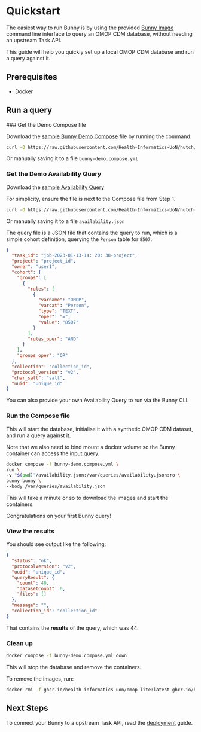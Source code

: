 
# Quickstart

The easiest way to run Bunny is by using the provided [Bunny Image](https://github.com/Health-Informatics-UoN/hutch-bunny/pkgs/container/hutch%2Fbunny) command line interface to query an OMOP CDM database, without needing an upstream Task API.

This guide will help you quickly set up a local OMOP CDM database and run a query against it.

## Prerequisites

- Docker

## Run a query

<Steps>
### Get the Demo Compose file

Download the [sample Bunny Demo Compose](https://raw.githubusercontent.com/Health-Informatics-UoN/hutch/refs/heads/main/samples/Bunny/compose/bunny-demo.compose.yml) file by running the command:

```bash copy
curl -O https://raw.githubusercontent.com/Health-Informatics-UoN/hutch/refs/heads/main/samples/Bunny/compose/bunny-demo.compose.yml
```

Or manually saving it to a file `bunny-demo.compose.yml`

### Get the Demo Availability Query

Download the [sample Availability Query](https://raw.githubusercontent.com/Health-Informatics-UoN/hutch-bunny/refs/heads/main/tests/queries/availability/availability.json)

For simplicity, ensure the file is next to the Compose file from Step 1.

```bash copy
curl -O https://raw.githubusercontent.com/Health-Informatics-UoN/hutch-bunny/refs/heads/main/tests/queries/availability/availability.json
```

Or manually saving it to a file `availability.json`

The query file is a JSON file that contains the query to run, which is a simple cohort definition, querying the `Person` table for `8507`.

```json copy filename="availability.json"
{
  "task_id": "job-2023-01-13-14: 20: 38-project",
  "project": "project_id",
  "owner": "user1",
  "cohort": {
    "groups": [
      {
        "rules": [
          {
            "varname": "OMOP",
            "varcat": "Person",
            "type": "TEXT",
            "oper": "=",
            "value": "8507"
          }
        ],
        "rules_oper": "AND"
      }
    ],
    "groups_oper": "OR"
  },
  "collection": "collection_id",
  "protocol_version": "v2",
  "char_salt": "salt",
  "uuid": "unique_id"
}
```

<Callout emoji="👍">
You can also provide your own Availability Query to run via the Bunny CLI.
</Callout>

### Run the Compose file

This will start the database, initialise it with a synthetic OMOP CDM dataset, and run a query against it.

Note that we also need to bind mount a docker volume so the Bunny container can access the input query.

```bash copy
docker compose -f bunny-demo.compose.yml \
run \
-v "$(pwd)"/availability.json:/var/queries/availability.json:ro \
bunny bunny \
--body /var/queries/availability.json
```

This will take a minute or so to download the images and start the containers.

<Callout emoji="🎉">Congratulations on your first Bunny query!</Callout>

### View the results

You should see output like the following:

```json
{
  "status": "ok",
  "protocolVersion": "v2",
  "uuid": "unique_id",
  "queryResult": {
    "count": 40,
    "datasetCount": 0,
    "files": []
  },
  "message": "",
  "collection_id": "collection_id"
}
```

That contains the **results** of the query, which was 44. 

### Clean up

```bash copy
docker compose -f bunny-demo.compose.yml down
```

This will stop the database and remove the containers.

To remove the images, run:

```bash copy
docker rmi -f ghcr.io/health-informatics-uon/omop-lite:latest ghcr.io/health-informatics-uon/hutch/bunny:edge
```

</Steps>

## Next Steps

To connect your Bunny to a upstream Task API, read the [deployment](deployment/deployment) guide.
